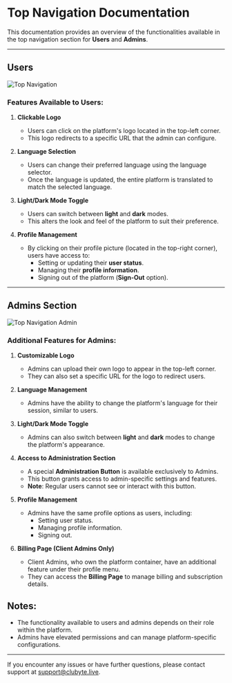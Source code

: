 # Top Navigation Documentation

This documentation provides an overview of the functionalities available in the top navigation section for **Users** and **Admins**. 

---

## Users

![Top Navigation](/Top-Navigation-Users.png)

### Features Available to Users:
1. **Clickable Logo**  
   - Users can click on the platform's logo located in the top-left corner.  
   - This logo redirects to a specific URL that the admin can configure.

2. **Language Selection**  
   - Users can change their preferred language using the language selector.  
   - Once the language is updated, the entire platform is translated to match the selected language.  

3. **Light/Dark Mode Toggle**  
   - Users can switch between **light** and **dark** modes.  
   - This alters the look and feel of the platform to suit their preference.

4. **Profile Management**  
   - By clicking on their profile picture (located in the top-right corner), users have access to:  
     - Setting or updating their **user status**.  
     - Managing their **profile information**.  
     - Signing out of the platform (**Sign-Out** option).

---

## Admins Section

![Top Navigation Admin](/Top-Navigation-Admin.png)

### Additional Features for Admins:
1. **Customizable Logo**  
   - Admins can upload their own logo to appear in the top-left corner.  
   - They can also set a specific URL for the logo to redirect users.

2. **Language Management**  
   - Admins have the ability to change the platform's language for their session, similar to users.

3. **Light/Dark Mode Toggle**  
   - Admins can also switch between **light** and **dark** modes to change the platform's appearance.

4. **Access to Administration Section**  
   - A special **Administration Button** is available exclusively to Admins.  
   - This button grants access to admin-specific settings and features.  
   - **Note**: Regular users cannot see or interact with this button.

5. **Profile Management**  
   - Admins have the same profile options as users, including:  
     - Setting user status.  
     - Managing profile information.  
     - Signing out.  

6. **Billing Page (Client Admins Only)**  
   - Client Admins, who own the platform container, have an additional feature under their profile menu.  
   - They can access the **Billing Page** to manage billing and subscription details.


## Notes:
- The functionality available to users and admins depends on their role within the platform.
- Admins have elevated permissions and can manage platform-specific configurations.

---

If you encounter any issues or have further questions, please contact support at [support@clubyte.live](mailto:support@clubyte.live).
